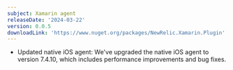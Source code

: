 ```yaml
---
subject: Xamarin agent
releaseDate: '2024-03-22'
version: 0.0.5
downloadLink: 'https://www.nuget.org/packages/NewRelic.Xamarin.Plugin'
---
```


* Updated native iOS agent: We've upgraded the native iOS agent to version 7.4.10, which includes performance improvements and bug fixes.
